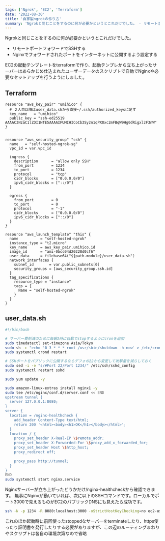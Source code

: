 ```yaml
---
tags: ['Ngrok', 'EC2', 'Terraform']
date: '2022-08-30'
title: '自家製ngrokの作り方'
summary: 'Ngrokと同じことをするのに何が必要かというとこれだけでした。 - リモートポートフォワードでSSHする - Nginxでフォワードされたポートをインターネットに公開するよう設定する  EC2の起動テンプレートをterraformで作り、起動テンプレから立ち上がったサーバーはあらかじめ仕込まれたユーザーデータのスクリプトで自動でNginxや必要なセットアップを行うようにしました。'
---
```


Ngrokと同じことをするのに何が必要かというとこれだけでした。
- リモートポートフォワードでSSHする
- Nginxでフォワードされたポートをインターネットに公開するよう設定する

EC2の起動テンプレートをterraformで作り、起動テンプレから立ち上がったサーバーはあらかじめ仕込まれたユーザーデータのスクリプトで自動でNginxや必要なセットアップを行うようにしました。

## Terraform

```hcl
resource "aws_key_pair" "umihico" {
  # ２人目以降はuser_data.shから直接~/.ssh/authorized_keysに足す
  key_name   = "umihico"
  public_key = "ssh-ed25519 AAAAC3NzaC1lZDI1NTE5AAAAIFUMIHICoCb3Sy2n1qPXOxc2mFBqW9Hg0dRigxl2F3nW"
}


resource "aws_security_group" "ssh" {
  name   = "self-hosted-ngrok-sg"
  vpc_id = var.vpc_id

  ingress {
    description      = "allow only SSH"
    from_port        = 1234
    to_port          = 1234
    protocol         = "tcp"
    cidr_blocks      = ["0.0.0.0/0"]
    ipv6_cidr_blocks = ["::/0"]
  }

  egress {
    from_port        = 0
    to_port          = 0
    protocol         = "-1"
    cidr_blocks      = ["0.0.0.0/0"]
    ipv6_cidr_blocks = ["::/0"]
  }
}

resource "aws_launch_template" "this" {
  name          = "self-hosted-ngrok"
  instance_type = "t2.micro"
  key_name      = aws_key_pair.umihico.id
  image_id      = "ami-0bcc04d20228d0cf6"
  user_data     = filebase64("${path.module}/user_data.sh")
  network_interfaces {
    subnet_id       = var.public_subnets[0]
    security_groups = [aws_security_group.ssh.id]
  }
  tag_specifications {
    resource_type = "instance"
    tags = {
      Name = "self-hosted-ngrok"
    }
  }
}
```

## user_data.sh

```bash
#!/bin/bash

# サーバー費削減のために毎朝3時に自動でstopするようにcronを追加
sudo timedatectl set-timezone Asia/Tokyo
sudo sh -c "echo '0 3 * * * root /usr/sbin/shutdown -h now' > /etc/cron.d/auto-shutdown"
sudo systemctl crond restart

# SSHポートをパブリックに公開するならデフォの22から変更して攻撃量を減らしておく
sudo sed -i -e "s/#Port 22/Port 1234/" /etc/ssh/sshd_config 
sudo systemctl restart sshd

sudo yum update -y

sudo amazon-linux-extras install nginx1 -y
sudo tee /etc/nginx/conf.d/server.conf << END
upstream tunnel {
  server 127.0.0.1:8080;
}
server {
  location = /nginx-healthcheck {
    add_header Content-Type text/html;
    return 200 '<html><body><h1>OK</h1></body></html>';
  }
  location / {
    proxy_set_header X-Real-IP \$remote_addr;
    proxy_set_header X-Forwarded-For \$proxy_add_x_forwarded_for;
    proxy_set_header Host \$http_host;
    proxy_redirect off;
    
    proxy_pass http://tunnel;
  }
}
END
sudo systemctl start nginx.service
```

Nginxサーバーが立ち上がったどうかだけ/nginx-healthcheckから確認できます。
無事にNginxが動いていれば、次に以下のSSHコマンドです。ローカルでポート3000で見えるものがEC2のパブリックDNSにも見えたら成功です。

```bash
ssh -N -p 1234 -R 8080:localhost:3000 -oStrictHostKeyChecking=no ec2-user@$DnsName
```

これのほか起動時に前回使ったstoppedなサーバーをterminateしたり、https使ったり証明書を発行したりする必要がありますが、この辺のルーティングまわりやスクリプトは各自の環境次第なので省略
